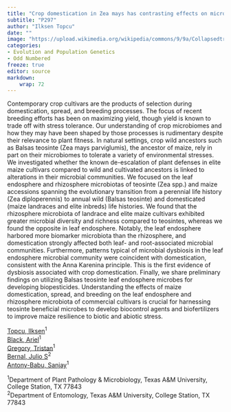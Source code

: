 ```yaml
---
title: "Crop domestication in Zea mays has contrasting effects on microbiome community structure in above and below-ground microbiota"
subtitle: "P297"
author: "Ilksen Topcu"
date: ""
image: "https://upload.wikimedia.org/wikipedia/commons/9/9a/CollapsedtreeLabels-simplified-fi.svg"
categories: 
- Evolution and Population Genetics
- Odd Numbered
freeze: true
editor: source
markdown: 
    wrap: 72
---
```


Contemporary crop cultivars are the products of selection during domestication, spread, and breeding processes. The focus of recent breeding efforts has been on maximizing yield, though yield is known to trade off with stress tolerance. Our understanding of crop microbiomes and how they may have been shaped by those processes is rudimentary despite their relevance to plant fitness. In natural settings, crop wild ancestors such as Balsas teosinte (Zea mays parviglumis), the ancestor of maize, rely in part on their microbiomes to tolerate a variety of environmental stresses. We investigated whether the known de-escalation of plant defenses in elite maize cultivars compared to wild and cultivated ancestors is linked to alterations in their microbial communities. We focused on the leaf endosphere and rhizosphere microbiotas of teosinte (Zea spp.) and maize accessions spanning the evolutionary transition from a perennial life history (Zea diploperennis) to annual wild (Balsas teosinte) and domesticated (maize landraces and elite inbreds) life histories. We found that the rhizosphere microbiota of landrace and elite maize cultivars exhibited greater microbial diversity and richness compared to teosintes, whereas we found the opposite in leaf endosphere. Notably, the leaf endosphere harbored more biomarker microbiota than the rhizosphere, and domestication strongly affected both leaf- and root-associated microbial communities. Furthermore, patterns typical of microbial dysbiosis in the leaf endosphere microbial community were coincident with domestication, consistent with the Anna Karenina principle. This is the first evidence of dysbiosis associated with crop domestication. Finally, we share preliminary findings on utilizing Balsas teosinte leaf endosphere microbes for developing biopesticides. Understanding the effects of maize domestication, spread, and breeding on the leaf endosphere and rhizosphere microbiota of commercial cultivars is crucial for harnessing teosinte beneficial microbes to develop biocontrol agents and biofertilizers to improve maize resilience to biotic and abiotic stress.

<a href='mailto:ilksen.topcu@tamu.edu'>Topcu, Ilksen</a><sup>1</sup><br><a href='mailto:aeb114@tamu.edu'>Black, Ariel</a><sup>1</sup><br><a href='mailto:tristan.gregory@ag.tamu.edu'>Gregory, Tristan</a><sup>1</sup><br><a href='mailto:Julio.Bernal@ag.tamu.edu'>Bernal, Julio S</a><sup>2</sup><br><a href='mailto:Sanjay.AntonyBabu@ag.tamu.edu'>Antony-Babu, Sanjay</a><sup>1</sup><br>

<sup>1</sup>Department of Plant Pathology & Microbiology, Texas A&M University, College Station, TX 77843<br><sup>2</sup>Department of Entomology, Texas A&M University, College Station, TX 77843<br>